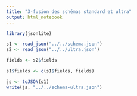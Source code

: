 ```yaml
---
title: "3-fusion des schémas standard et ultra"
output: html_notebook
---
```


```r
library(jsonlite)

s1 <- read_json("../../schema.json")
s2 <- read_json("../../ultra.json")
```

```r
fields <- s2$fields
```

```r
s1$fields <- c(s1$fields, fields)
```

```r
js <- toJSON(s1)
write(js, "../../schema-ultra.json")
```




